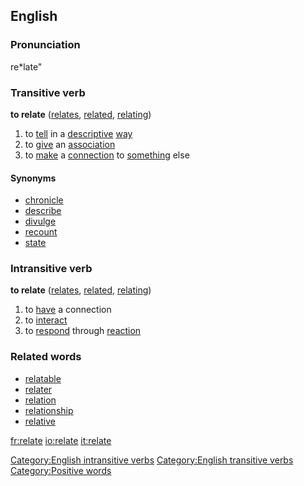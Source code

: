 ==English==

===Pronunciation===
re*late"

===Transitive verb===
'''to relate'''  ([[relates]], [[related]], [[relating]])
# to [[tell]] in a [[descriptive]] [[way]]
# to [[give]] an [[association]]
# to [[make]] a [[connection]] to [[something]] else

====Synonyms====
* [[chronicle]]
* [[describe]]
* [[divulge]]
* [[recount]]
* [[state]]

===Intransitive verb===
'''to relate'''  ([[relates]], [[related]], [[relating]])
# to [[have]] a connection
# to [[interact]]
# to [[respond]] through [[reaction]]

===Related words===
* [[relatable]]
* [[relater]]
* [[relation]]
* [[relationship]]
* [[relative]]

[[Category:English intransitive verbs]]
[[Category:English transitive verbs]]

[[Category:Positive words]]

[[fr:relate]]
[[io:relate]]
[[it:relate]]